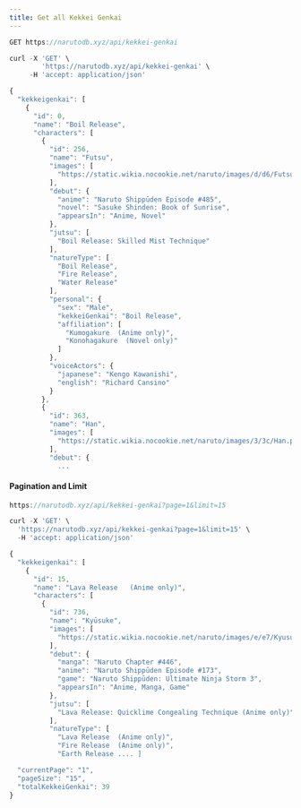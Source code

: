```yaml
---
title: Get all Kekkei Genkai
---
```


```js
GET https://narutodb.xyz/api/kekkei-genkai
```

```js
curl -X 'GET' \
        'https://narutodb.xyz/api/kekkei-genkai' \
     -H 'accept: application/json'
```

```js
{
  "kekkeigenkai": [
    {
      "id": 0,
      "name": "Boil Release",
      "characters": [
        {
          "id": 256,
          "name": "Futsu",
          "images": [
            "https://static.wikia.nocookie.net/naruto/images/d/d6/Futsu.png/revision/latest/scale-to-width-down/300?cb=20161208125717"
          ],
          "debut": {
            "anime": "Naruto Shippūden Episode #485",
            "novel": "Sasuke Shinden: Book of Sunrise",
            "appearsIn": "Anime, Novel"
          },
          "jutsu": [
            "Boil Release: Skilled Mist Technique"
          ],
          "natureType": [
            "Boil Release",
            "Fire Release",
            "Water Release"
          ],
          "personal": {
            "sex": "Male",
            "kekkeiGenkai": "Boil Release",
            "affiliation": [
              "Kumogakure  (Anime only)",
              "Konohagakure  (Novel only)"
            ]
          },
          "voiceActors": {
            "japanese": "Kengo Kawanishi",
            "english": "Richard Cansino"
          }
        },
        {
          "id": 363,
          "name": "Han",
          "images": [
            "https://static.wikia.nocookie.net/naruto/images/3/3c/Han.png/revision/latest/scale-to-width-down/300?cb=20220205121445"
          ],
          "debut": {
            ...

```

#### Pagination and Limit

```js
https://narutodb.xyz/api/kekkei-genkai?page=1&limit=15
```

```js
curl -X 'GET' \
  'https://narutodb.xyz/api/kekkei-genkai?page=1&limit=15' \
  -H 'accept: application/json'
```

```js
{
  "kekkeigenkai": [
    {
      "id": 15,
      "name": "Lava Release   (Anime only)",
      "characters": [
        {
          "id": 736,
          "name": "Kyūsuke",
          "images": [
            "https://static.wikia.nocookie.net/naruto/images/e/e7/Kyusuke.png/revision/latest/scale-to-width-down/300?cb=20140123150414"
          ],
          "debut": {
            "manga": "Naruto Chapter #446",
            "anime": "Naruto Shippūden Episode #173",
            "game": "Naruto Shippūden: Ultimate Ninja Storm 3",
            "appearsIn": "Anime, Manga, Game"
          },
          "jutsu": [
            "Lava Release: Quicklime Congealing Technique (Anime only)"
          ],
          "natureType": [
            "Lava Release  (Anime only)",
            "Fire Release  (Anime only)",
            "Earth Release .... ]

  "currentPage": "1",
  "pageSize": "15",
  "totalKekkeiGenkai": 39
}
```
